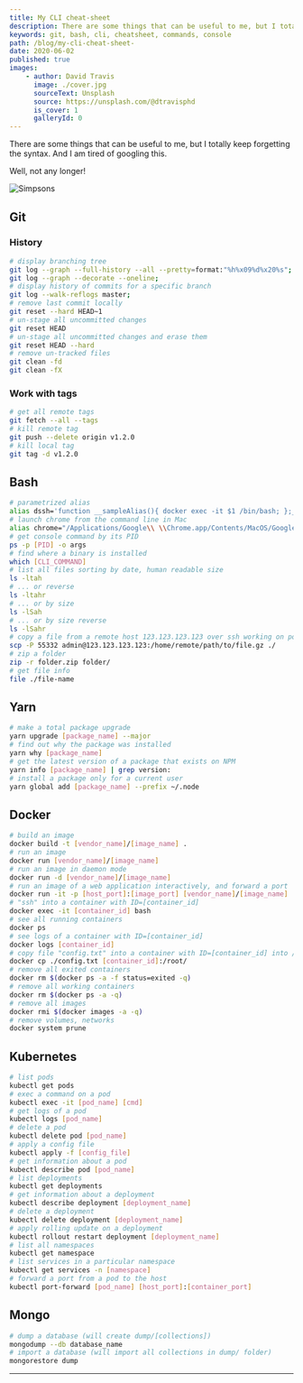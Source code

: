 ```yaml
---
title: My CLI cheat-sheet
description: There are some things that can be useful to me, but I totally keep forgetting the syntax. And I am tired of googling this. Well, not any longer!
keywords: git, bash, cli, cheatsheet, commands, console
path: /blog/my-cli-cheat-sheet-
date: 2020-06-02
published: true
images:
    - author: David Travis
      image: ./cover.jpg
      sourceText: Unsplash
      source: https://unsplash.com/@dtravisphd
      is_cover: 1
      galleryId: 0
---
```



There are some things that can be useful to me, but I totally keep forgetting the syntax. And I am tired of googling this.

Well, not any longer!

<Align>

![Simpsons](https://media.giphy.com/media/3orieVBTSQmG0HKJ6o/giphy.gif "Logo Title Text 1")
<Copyright source="https://giphy.com/gifs/season-17-the-simpsons-17x12-3orieVBTSQmG0HKJ6o" authorPrefix="Picture by" author="simpsonsworld.com" sourceText="Giphy" />

</Align>

## Git

### History

```bash
# display branching tree
git log --graph --full-history --all --pretty=format:"%h%x09%d%x20%s";
git log --graph --decorate --oneline;
# display history of commits for a specific branch
git log --walk-reflogs master;
# remove last commit locally
git reset --hard HEAD~1
# un-stage all uncommitted changes
git reset HEAD
# un-stage all uncommitted changes and erase them
git reset HEAD --hard
# remove un-tracked files
git clean -fd
git clean -fX
```

### Work with tags

```bash
# get all remote tags
git fetch --all --tags
# kill remote tag
git push --delete origin v1.2.0
# kill local tag
git tag -d v1.2.0
```

## Bash

```bash
# parametrized alias
alias dssh='function __sampleAlias(){ docker exec -it $1 /bin/bash; };__sampleAlias'
# launch chrome from the command line in Mac
alias chrome="/Applications/Google\\ \\Chrome.app/Contents/MacOS/Google\\ \\Chrome"
# get console command by its PID
ps -p [PID] -o args
# find where a binary is installed
which [CLI_COMMAND]
# list all files sorting by date, human readable size
ls -ltah
# ... or reverse
ls -ltahr
# ... or by size
ls -lSah
# ... or by size reverse
ls -lSahr
# copy a file from a remote host 123.123.123.123 over ssh working on port 55332
scp -P 55332 admin@123.123.123.123:/home/remote/path/to/file.gz ./
# zip a folder
zip -r folder.zip folder/
# get file info
file ./file-name
```

## Yarn

```bash
# make a total package upgrade
yarn upgrade [package_name] --major
# find out why the package was installed
yarn why [package_name]
# get the latest version of a package that exists on NPM
yarn info [package_name] | grep version:
# install a package only for a current user
yarn global add [package_name] --prefix ~/.node
```

## Docker

```bash
# build an image
docker build -t [vendor_name]/[image_name] .
# run an image
docker run [vendor_name]/[image_name]
# run an image in daemon mode
docker run -d [vendor_name]/[image_name]
# run an image of a web application interactively, and forward a port
docker run -it -p [host_port]:[image_port] [vendor_name]/[image_name]
# "ssh" into a container with ID=[container_id]
docker exec -it [container_id] bash
# see all running containers
docker ps
# see logs of a container with ID=[container_id]
docker logs [container_id]
# copy file "config.txt" into a container with ID=[container_id] into /root folder
docker cp ./config.txt [container_id]:/root/
# remove all exited containers
docker rm $(docker ps -a -f status=exited -q)
# remove all working containers
docker rm $(docker ps -a -q)
# remove all images
docker rmi $(docker images -a -q)
# remove volumes, networks
docker system prune
```

## Kubernetes

~~~bash
# list pods
kubectl get pods
# exec a command on a pod
kubectl exec -it [pod_name] [cmd]
# get logs of a pod
kubectl logs [pod_name]
# delete a pod
kubectl delete pod [pod_name]
# apply a config file
kubectl apply -f [config_file]
# get information about a pod
kubectl describe pod [pod_name]
# list deployments
kubectl get deployments
# get information about a deployment
kubectl describe deployment [deployment_name]
# delete a deployment
kubectl delete deployment [deployment_name]
# apply rolling update on a deployment
kubectl rollout restart deployment [deployment_name]
# list all namespaces
kubectl get namespace
# list services in a particular namespace
kubectl get services -n [namespace]
# forward a port from a pod to the host
kubectl port-forward [pod_name] [host_port]:[container_port]
~~~

## Mongo

~~~bash
# dump a database (will create dump/[collections])
mongodump --db database_name
# import a database (will import all collections in dump/ folder)
mongorestore dump
~~~

---
